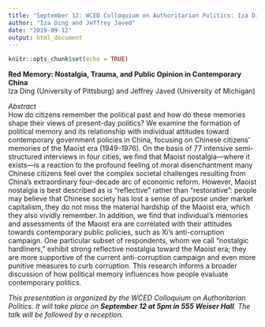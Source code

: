 ```yaml
---
title: "September 12: WCED Colloquium on Authoritarian Politics: Iza Ding and Jeffrey Javed"
author: "Iza Ding and Jeffrey Javed"
date: "2019-09-12"
output: html_document
---
```


```r
knitr::opts_chunk$set(echo = TRUE)
```
**Red Memory: Nostalgia, Trauma, and Public Opinion in Contemporary China**\
Iza Ding (University of Pittsburg) and Jeffrey Javed (University of Michigan)\

*Abstract*\
How do citizens remember the political past and how do these memories shape their views of present-day politics? We examine the formation of political memory and its relationship with individual attitudes toward contemporary government policies in China, focusing on Chinese citizens’ memories of the Maoist era (1949-1976). On the basis of 77 intensive semi-structured interviews in four cities, we find that Maoist nostalgia—where it exists—is a reaction to the profound feeling of moral disenchantment many Chinese citizens feel over the complex societal challenges resulting from China’s extraordinary four-decade arc of economic reform. However, Maoist nostalgia is best described as is "reflective" rather than "restorative": people may believe that Chinese society has lost a sense of purpose under market capitalism, they do not miss the material hardship of the Maoist era, which they also vividly remember. In addition, we find that individual’s memories and assessments of the Maoist era are correlated with their attitudes towards contemporary public policies, such as Xi’s anti-corruption campaign. One particular subset of respondents, whom we call “nostalgic hardliners,” exhibit strong reflective nostalgia toward the Maoist era; they are more supportive of the current anti-corruption campaign and even more punitive measures to curb corruption. This research informs a broader discussion of how political memory influences how people evaluate contemporary politics.

*This presentation is organized by the WCED Colloquium on Authoritarian Politics. It will take place on **September 12 at 5pm in 555 Weiser Hall**. The talk will be followed by a reception.*